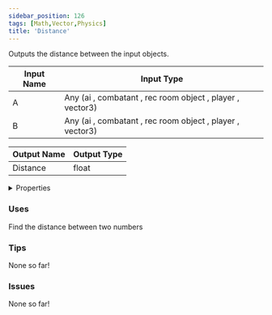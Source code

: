 ```yaml
---
sidebar_position: 126
tags: [Math,Vector,Physics]
title: 'Distance'
---
```


Outputs the distance between the input objects.




<EsbSvg />

| Input Name | Input Type |
|-----------|-----------|
| A | Any (ai , combatant , rec room object , player , vector3) |
| B | Any (ai , combatant , rec room object , player , vector3) |

| Output Name | Output Type |
|-----------|-----------|
| Distance | float |


<details>
  <summary>Properties</summary>
  <div>
    <div>
    <table>
      <thead>
        <tr>
          <th>Is beta required?</th>
          <th>❌</th>
        </tr>
        <tr>
          <th>Is this chip a trolling risk?</th>
          <th>❌</th>
        </tr>
        <tr>
          <th>Is this chip a role assignment risk?</th>
          <th>❌</th>
        </tr>
        <tr>
          <th>Chip UUID</th>
          <th>da92dbd5-5bbd-4afa-8eb1-2e88fff2380d</th>
        </tr>
      </thead>
    </table>
    </div>
  </div>
</details>

### Uses

Find the distance between two numbers 

### Tips

None so far!

### Issues

None so far!
